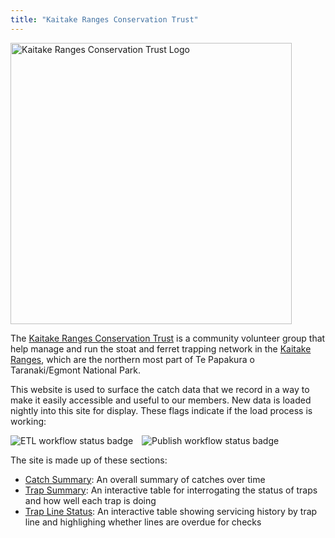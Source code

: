 ```yaml
---
title: "Kaitake Ranges Conservation Trust"
---
```


::: {.grid}

::: {.g-col-12 .g-col-lg-6}
<img src="KTrust.png" width="450px" class="rounded-image" alt="Kaitake Ranges Conservation Trust Logo" />
:::
  
::: {.g-col-12 .g-col-lg-6}

<p>
  The <a href="https://www.facebook.com/kaitakeconservation/" target="_blank">Kaitake Ranges Conservation Trust</a> is a community volunteer group that help manage and run the stoat and ferret trapping network in the <a href="https://en.wikipedia.org/wiki/Kaitake_Range" target="_blank">Kaitake Ranges</a>, which are the northern most part of Te Papakura o Taranaki/Egmont National Park.
</p>
<p>
  This website is used to surface the catch data that we record in a way to make it easily accessible and useful to our members. New data is loaded nightly into this site for display. These flags indicate if the load process is working:
</p>
<p class="d-flex justify-content-center">
  <img src="https://github.com/kaitakeranges/kaitakeranges.github.io/actions/workflows/import_data.yml/badge.svg" alt="ETL workflow status badge" style="margin-right: 10px" />
  <img src="https://github.com/kaitakeranges/kaitakeranges.github.io/actions/workflows/publish.yml/badge.svg" alt="Publish workflow status badge" />
</p>
<p>
  The site is made up of these sections:
  <ul type = "dot">
  <li><a href="status.html">Catch Summary</a>: An overall summary of catches over time</li>
  <li><a href="trapsummary.html">Trap Summary</a>: An interactive table for interrogating the status of traps and how well each trap is doing</li>
  <li><a href="traplinestatus.html">Trap Line Status</a>: An interactive table showing servicing history by trap line and highlighing whether lines are overdue for checks</li>
  </ul>
</p>
:::
  
::: 